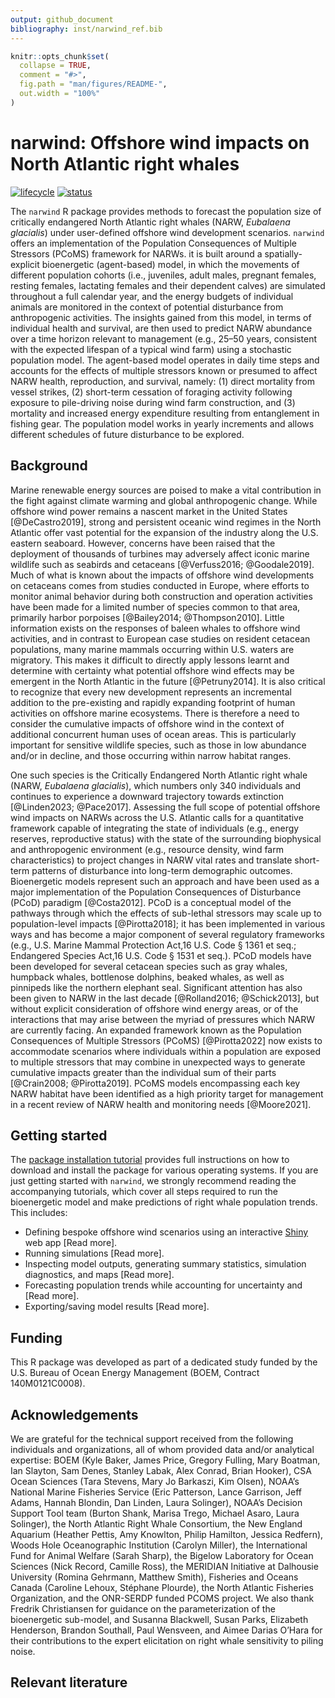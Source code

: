 ```yaml
---
output: github_document
bibliography: inst/narwind_ref.bib
---
```


<!-- README.md is generated from README.Rmd. Please edit that file -->

```r
knitr::opts_chunk$set(
  collapse = TRUE,
  comment = "#>",
  fig.path = "man/figures/README-",
  out.width = "100%"
)
```

# narwind: Offshore wind impacts on North Atlantic right whales

<!-- badges: start -->

[![lifecycle](https://img.shields.io/badge/lifecycle-maturing-blue.svg?style=flat-square)](https://www.tidyverse.org/lifecycle/#maturing) [![status](https://img.shields.io/badge/repo%20status-active-green.svg?style=flat-square)](https://www.repostatus.org/#active)

<!-- badges: end -->

The `narwind` R package provides methods to forecast the population size of critically endangered North Atlantic right whales (NARW, *Eubalaena glacialis*) under user-defined offshore wind development scenarios. `narwind` offers an implementation of the Population Consequences of Multiple Stressors (PCoMS) framework for NARWs. it is built around a spatially-explicit bioenergetic (agent-based) model, in which the movements of different population cohorts (i.e., juveniles, adult males, pregnant females, resting females, lactating females and their dependent calves) are simulated throughout a full calendar year, and the energy budgets of individual animals are monitored in the context of potential disturbance from anthropogenic activities. The insights gained from this model, in terms of individual health and survival, are then used to predict NARW abundance over a time horizon relevant to management (e.g., 25–50 years, consistent with the expected lifespan of a typical wind farm) using a stochastic population model. The agent-based model operates in daily time steps and accounts for the effects of multiple stressors known or presumed to affect NARW health, reproduction, and survival, namely: (1) direct mortality from vessel strikes, (2) short-term cessation of foraging activity following exposure to pile-driving noise during wind farm construction, and (3) mortality and increased energy expenditure resulting from entanglement in fishing gear. The population model works in yearly increments and allows different schedules of future disturbance to be explored.

## Background

Marine renewable energy sources are poised to make a vital contribution in the fight against climate warming and global anthropogenic change. While offshore wind power remains a nascent market in the United States [@DeCastro2019], strong and persistent oceanic wind regimes in the North Atlantic offer vast potential for the expansion of the industry along the U.S. eastern seaboard. However, concerns have been raised that the deployment of thousands of turbines may adversely affect iconic marine wildlife such as seabirds and cetaceans [@Verfuss2016; @Goodale2019]. Much of what is known about the impacts of offshore wind developments on cetaceans comes from studies conducted in Europe, where efforts to monitor animal behavior during both construction and operation activities have been made for a limited number of species common to that area, primarily harbor porpoises [@Bailey2014; @Thompson2010]. Little information exists on the responses of baleen whales to offshore wind activities, and in contrast to European case studies on resident cetacean populations, many marine mammals occurring within U.S. waters are migratory. This makes it difficult to directly apply lessons learnt and determine with certainty what potential offshore wind effects may be emergent in the North Atlantic in the future [@Petruny2014]. It is also critical to recognize that every new development represents an incremental addition to the pre-existing and rapidly expanding footprint of human activities on offshore marine ecosystems. There is therefore a need to consider the cumulative impacts of offshore wind in the context of additional concurrent human uses of ocean areas. This is particularly important for sensitive wildlife species, such as those in low abundance and/or in decline, and those occurring within narrow habitat ranges.

One such species is the Critically Endangered North Atlantic right whale (NARW, *Eubalaena glacialis*), which numbers only 340 individuals and continues to experience a downward trajectory towards extinction [@Linden2023; @Pace2017]. Assessing the full scope of potential offshore wind impacts on NARWs across the U.S. Atlantic calls for a quantitative framework capable of integrating the state of individuals (e.g., energy reserves, reproductive status) with the state of the surrounding biophysical and anthropogenic environment (e.g., resource density, wind farm characteristics) to project changes in NARW vital rates and translate short-term patterns of disturbance into long-term demographic outcomes. Bioenergetic models represent such an approach and have been used as a major implementation of the Population Consequences of Disturbance (PCoD) paradigm [@Costa2012]. PCoD is a conceptual model of the pathways through which the effects of sub-lethal stressors may scale up to population-level impacts [@Pirotta2018]; it has been implemented in various ways and has become a major component of several regulatory frameworks (e.g., U.S. Marine Mammal Protection Act,16 U.S. Code § 1361 et seq.; Endangered Species Act,16 U.S. Code § 1531 et seq.). PCoD models have been developed for several cetacean species such as gray whales, humpback whales, bottlenose dolphins, beaked whales, as well as pinnipeds like the northern elephant seal. Significant attention has also been given to NARW in the last decade [@Rolland2016; @Schick2013], but without explicit consideration of offshore wind energy areas, or of the interactions that may arise between the myriad of pressures which NARW are currently facing. An expanded framework known as the Population Consequences of Multiple Stressors (PCoMS) [@Pirotta2022] now exists to accommodate scenarios where individuals within a population are exposed to multiple stressors that may combine in unexpected ways to generate cumulative impacts greater than the individual sum of their parts [@Crain2008; @Pirotta2019]. PCoMS models encompassing each key NARW habitat have been identified as a high priority target for management in a recent review of NARW health and monitoring needs [@Moore2021].

## Getting started

The [package installation tutorial](https://offshore-wind.github.io/narwind/articles/narwind.html) provides full instructions on how to download and install the package for various operating systems. If you are just getting started with `narwind`, we strongly recommend reading the accompanying tutorials, which cover all steps required to run the bioenergetic model and make predictions of right whale population trends. This includes:

-   Defining bespoke offshore wind scenarios using an interactive [Shiny](https://www.rstudio.com/products/shiny/) web app [Read more].
-   Running simulations [Read more].
-   Inspecting model outputs, generating summary statistics, simulation diagnostics, and maps [Read more].
-   Forecasting population trends while accounting for uncertainty and [Read more].
-   Exporting/saving model results [Read more].

## Funding

This R package was developed as part of a dedicated study funded by the U.S. Bureau of Ocean Energy Management (BOEM, Contract 140M0121C0008).

## Acknowledgements

We are grateful for the technical support received from the following individuals and organizations, all of whom provided data and/or analytical expertise: BOEM (Kyle Baker, James Price, Gregory Fulling, Mary Boatman, Ian Slayton, Sam Denes, Stanley Labak, Alex Conrad, Brian Hooker), CSA Ocean Sciences (Tara Stevens, Mary Jo Barkaszi, Kim Olsen), NOAA’s National Marine Fisheries Service (Eric Patterson, Lance Garrison, Jeff Adams, Hannah Blondin, Dan Linden, Laura Solinger), NOAA’s Decision Support Tool team (Burton Shank, Marisa Trego, Michael Asaro, Laura Solinger), the North Atlantic Right Whale Consortium, the New England Aquarium (Heather Pettis, Amy Knowlton, Philip Hamilton, Jessica Redfern), Woods Hole Oceanographic Institution (Carolyn Miller), the International Fund for Animal Welfare (Sarah Sharp), the Bigelow Laboratory for Ocean Sciences (Nick Record, Camille Ross), the MERIDIAN Initiative at Dalhousie University (Romina Gehrmann, Matthew Smith), Fisheries and Oceans Canada (Caroline Lehoux, Stéphane Plourde), the North Atlantic Fisheries Organization, and the ONR-SERDP funded PCOMS project. We also thank Fredrik Christiansen for guidance on the parameterization of the bioenergetic sub-model, and Susanna Blackwell, Susan Parks, Elizabeth Henderson, Brandon Southall, Paul Wensveen, and Aimee Darias O’Hara for their contributions to the expert elicitation on right whale sensitivity to piling noise.

## Relevant literature
